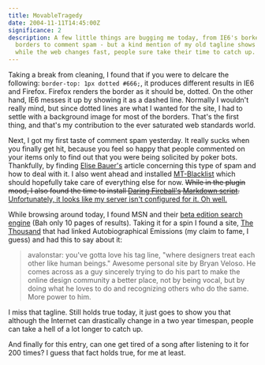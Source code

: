 ```yaml
---
title: MovableTragedy
date: 2004-11-11T14:45:00Z
significance: 2
description: A few little things are bugging me today, from IE6's borked dotted
  borders to comment spam - but a kind mention of my old tagline shows that
  while the web changes fast, people sure take their time to catch up.
---
```


Taking a break from cleaning, I found that if you were to delcare the following: `border-top: 1px dotted #666;`, it produces different results in IE6 and Firefox. Firefox renders the border as it should be, dotted. On the other hand, IE6 messes it up by showing it as a dashed line. Normally I wouldn't really mind, but since dotted lines are what I wanted for the site, I had to settle with a background image for most of the borders. That's the first thing, and that's my contribution to the ever saturated web standards world.

Next, I got my first taste of comment spam yesterday. It really sucks when you finally get hit, because you feel so happy that people commented on your items only to find out that you were being solicited by poker bots. Thankfully, by finding [Elise Bauer's][1] article concerning this type of spam and how to deal with it. I also went ahead and installed [MT-Blacklist][2] which should hopefully take care of everything else for now. <del>While in the plugin mood, I also found the time to install [Daring Fireball's][3] [Markdown script][4].</del> <ins>Unfortunately, it looks like my server isn't configured for it. Oh well.</ins>

While browsing around today, I found MSN and their [beta edition search engine][5] (Bah only 10 pages of results). Taking it for a spin I found a site, [The Thousand][6] that had linked Autobiographical Emissions (my claim to fame, I guess) and had this to say about it:

> avalonstar: you've gotta love his tag line, "where designers treat each other like human beings." Awesome personal site by Bryan Veloso. He comes across as a guy sincerely trying to do his part to make the online design community a better place, not by being vocal, but by doing what he loves to do and recognizing others who do the same. More power to him.

I miss that tagline. Still holds true today, it just goes to show you that although the Internet can drastically change in a two year timespan, people can take a hell of a lot longer to catch up.

And finally for this entry, can one get tired of a song after listening to it for 200 times? I guess that fact holds true, for me at least.

[1]: http://www.elise.com/cgi-bin/mt-bt.cgi/165
[2]: http://www.jayallen.org/comment_spam/
[3]: http://www.daringfireball.net/
[4]: http://daringfireball.net/projects/markdown/
[5]: http://beta.search.msn.com/
[6]: http://www.thethousand.net/
